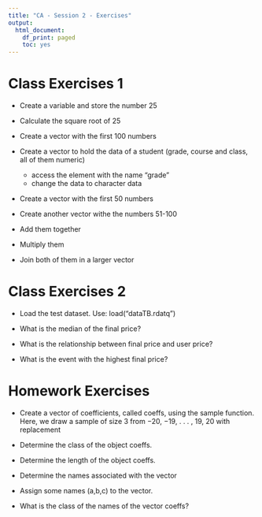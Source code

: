 ```yaml
---
title: "CA - Session 2 - Exercises"
output:
  html_document:
    df_print: paged
    toc: yes
---
```


# Class Exercises 1

- Create a variable and store the number 25

- Calculate the square root of 25

- Create a vector with the first 100 numbers

- Create a vector to hold the data of a student (grade, course and class, all of them numeric)
    + access the element with the name “grade”
    + change the data to character data

- Create a vector with the first 50 numbers

- Create another vector withe the numbers 51-100

- Add them together

- Multiply them

- Join both of them in a larger vector

# Class Exercises 2

- Load the test dataset. Use: load("dataTB.rdatq")

- What is the median of the final price?

- What is the relationship between final price and user price?

- What is the event with the highest final price?

# Homework Exercises

- Create a vector of coefficients, called coeffs, using the sample function. Here, we draw a sample of size 3 from −20, −19, . . . , 19, 20 with replacement

- Determine the class of the object coeffs.

- Determine the length of the object coeffs.

- Determine the names associated with the vector

- Assign some names (a,b,c) to the vector. 

- What is the class of the names of the vector coeffs?